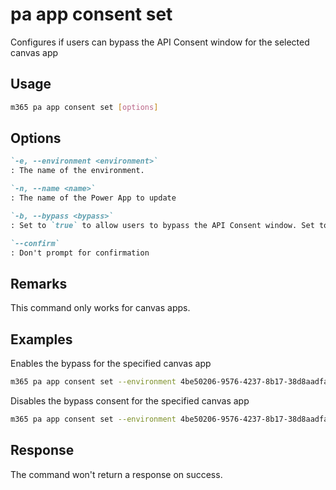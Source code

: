 
# pa app consent set

Configures if users can bypass the API Consent window for the selected canvas app

## Usage

```sh
m365 pa app consent set [options]
```

## Options

```md defintion-list
`-e, --environment <environment>`
: The name of the environment.

`-n, --name <name>`
: The name of the Power App to update

`-b, --bypass <bypass>`
: Set to `true` to allow users to bypass the API Consent window. Set to `false` to disable the bypass.

`--confirm`
: Don't prompt for confirmation
```

<Global />

## Remarks

This command only works for canvas apps.

## Examples

Enables the bypass for the specified canvas app

```sh
m365 pa app consent set --environment 4be50206-9576-4237-8b17-38d8aadfaa36 --name 3989cb59-ce1a-4a5c-bb78-257c5c39381d --bypass true
```

Disables the bypass consent for the specified canvas app

```sh
m365 pa app consent set --environment 4be50206-9576-4237-8b17-38d8aadfaa36 --name 3989cb59-ce1a-4a5c-bb78-257c5c39381d --bypass false --confirm
```

## Response

The command won't return a response on success.
